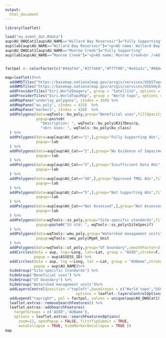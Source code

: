 ```yaml
---
output:
  html_document
---
```


```r
library(leaflet)

load("au_asmnt_dat.Rdata")
aup$AU_DWQCat1[aup$AU_NAME=="Willard Bay Reservoir"]="Fully Supporting"
aup$lab[aup$AU_NAME=="Willard Bay Reservoir"]="<p>AU name: Willard Bay Reservoir<br />AU ID: UT-L-16020102-004_00<br />Assessment: Fully Supporting<br />Not Supporting Parameters: NA<br />Approved TMDL Parameters: NA<br />TMDL ID: NA"
aup$AU_DWQCat1[aup$AU_NAME=="Monroe Creek"]="Fully Supporting"
aup$lab[aup$AU_NAME=="Monroe Creek"]="<p>AU name: Monroe Creek<br />AU ID: UT16030003-013_00<br />Assessment: Fully Supporting<br />Not Supporting Parameters: NA<br />Approved TMDL Parameters: NA<br />TMDL ID: NA"


factpal <- colorFactor(c("#4daf4a","#377eb8","#ff7f00","#e41a1c","#984ea3","#6a6666"), unique(aup$AU_DWQCat1))

map=leaflet()%>%
  addWMSTiles("https://basemap.nationalmap.gov/arcgis/services/USGSTopo/MapServer/WmsServer", group = "USGS topo", options = providerTileOptions(updateWhenZooming = FALSE,updateWhenIdle = TRUE), layers = "0") %>%
  addWMSTiles("https://basemap.nationalmap.gov/arcgis/services/USGSHydroCached/MapServer/WmsServer", group = "Hydrography", options = providerTileOptions(updateWhenZooming = FALSE,updateWhenIdle = TRUE), layers = "0") %>%
  addProviderTiles("Esri.WorldImagery", group = "Satellite", options = providerTileOptions(updateWhenZooming = FALSE,updateWhenIdle = TRUE)) %>%
  addProviderTiles("Esri.WorldTopoMap", group = "World topo", options = providerTileOptions(updateWhenZooming = FALSE,updateWhenIdle = TRUE)) %>%
  addMapPane("underlay_polygons", zIndex = 410) %>%
  addMapPane("au_poly", zIndex = 415)  %>%
  addMapPane("markers", zIndex = 420)  %>%
  addPolygons(data=wqTools::bu_poly,group="Beneficial uses",fillOpacity = 0.1,weight=3,color="green", options = pathOptions(pane = "underlay_polygons"),
              popup=paste0(
                "Description: ", wqTools::bu_poly$R317Descrp,
                "<br> Uses: ", wqTools::bu_poly$bu_class)
  ) %>% 
  addPolygons(data=aup[aup$AU_Cat=="1",],group="Fully Supporting AUs",fillOpacity = 0.2,weight=2,color=~factpal(AU_DWQCat1), options = pathOptions(pane = "au_poly"),
              popup=~lab
  ) %>% 
  addPolygons(data=aup[aup$AU_Cat=="2",],group="No Evidence of Impairment AUs",fillOpacity = 0.2,weight=2,color=~factpal(AU_DWQCat1), options = pathOptions(pane = "au_poly"),
              popup=~lab
  ) %>% 
  addPolygons(data=aup[aup$AU_Cat=="3",],group="Insufficient Data AUs",fillOpacity = 0.2,weight=2,color=~factpal(AU_DWQCat1), options = pathOptions(pane = "au_poly"),
              popup=~lab
  ) %>% 
  addPolygons(data=aup[aup$AU_Cat=="4A",],group="Approved TMDL AUs",fillOpacity = 0.2,weight=2,color=~factpal(AU_DWQCat1), options = pathOptions(pane = "au_poly"),
              popup=~lab
  ) %>% 
  addPolygons(data=aup[aup$AU_Cat=="5",],group="Not Supporting AUs",fillOpacity = 0.2,weight=2,color=~factpal(AU_DWQCat1), options = pathOptions(pane = "au_poly"),
              popup=~lab
  ) %>% 
  addPolygons(data=aup[aup$AU_Cat=="Not Assessed",],group="Not Assessed AUs",fillOpacity = 0.2,weight=2,color=~factpal(AU_DWQCat1), options = pathOptions(pane = "au_poly"),
              popup=~lab
  ) %>% 
  addPolygons(data=wqTools::ss_poly,group="Site-specific standards",fillOpacity = 0.1,weight=3,color="blue", options = pathOptions(pane = "underlay_polygons"),
              popup=paste0("SS std: ", wqTools::ss_poly$SiteSpecif)
  ) %>%
  addPolygons(data=wqTools::wmu_poly,group="Watershed management units",fillOpacity = 0.1,weight=3,color="red", options = pathOptions(pane = "underlay_polygons"),
              popup=wqTools::wmu_poly$Mgmt_Unit
  ) %>%
  addPolygons(data=wqTools::ut_poly,group="UT boundary",smoothFactor=3,fillOpacity = 0.2,weight=2,color="purple", options = pathOptions(pane = "underlay_polygons")) %>%
  addCircles(data = aup, lng=~Long, lat=~Lat, group = "AUID",stroke=F, fill=F, label=~ASSESS_ID,
             popup = aup$ASSESS_ID) %>%
  addCircles(data = aup, lng =~Long, lat =~Lat, group = "AUName",stroke=F, fill=F, label=~AU_NAME,
             popup = aup$AU_NAME)%>%
  hideGroup("Site-specific standards") %>%
  hideGroup("Beneficial uses") %>%
  hideGroup("UT boundary") %>%
  hideGroup("Watershed management units")%>%
  addLayersControl(position ="topleft",baseGroups = c("World topo","USGS topo", "Hydrography", "Satellite"),overlayGroups = c("Fully Supporting AUs","No Evidence of Impairment AUs","Insufficient Data AUs","Approved TMDL AUs","Not Supporting AUs","Not Assessed AUs","Beneficial uses", "Site-specific standards", "Watershed management units", "UT boundary"),
                                options = leaflet::layersControlOptions(collapsed = TRUE, autoZIndex=FALSE))%>%
  addLegend("topright", pal = factpal, values = unique(aup$AU_DWQCat1),title = "Assessment Category",opacity = 0.8)%>%wqTools::addMapResetButton()%>%
  leaflet.extras::removeSearchFeatures() %>% 
  leaflet.extras::addSearchFeatures(
    targetGroups = c('AUID','AUName'),
    options = leaflet.extras::searchFeaturesOptions(
      zoom=12, openPopup = FALSE, firstTipSubmit = TRUE,
      autoCollapse = TRUE, hideMarkerOnCollapse = TRUE ))
map

```





